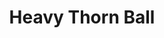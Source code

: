 ---
title: "Heavy Thorn Ball"
meta_title: "Heavy Thorn Ball craft"
description: "Craft de Heavy Thorn Ball"
rank: "a"
draft: false
name: "Heavy Thorn Ball"
recipe_img: "https://wiki.pokexgames.com/images/e/e5/Heavy_Thorn_Ball.png"
level: 90
craft_time: 129600
result: 1
value_npc: 1
ingredients:
  - name: "Metal Stone"
    quantity: 1
    item_img: "https://wiki.pokexgames.com/images/b/b9/MetalStone.png"
    value_npc: 1
  - name: "Ancient Stone"
    quantity: 1
    item_img: "https://wiki.pokexgames.com/images/3/32/Ancient-stone.gif"
    value_npc: 1
  - name: "Strange Rock"
    quantity: 50
    item_img: "https://wiki.pokexgames.com/images/3/3b/Strange_Rock.png"
    value_npc: 1
  - name: "Horn Drill"
    quantity: 50
    item_img: "https://wiki.pokexgames.com/images/d/d2/Horn_Drill.png"
    value_npc: 1
  - name: "Steelix Tail"
    quantity: 5
    item_img: "https://wiki.pokexgames.com/images/5/5c/Steelix_Tail.png"
    value_npc: 1
  - name: "Platinum Bar"
    quantity: 8
    item_img: "https://wiki.pokexgames.com/images/d/d2/Platinum_Bar.png"
    value_npc: 1
  - name: "Platinum Ore"
    quantity: 40
    item_img: "https://wiki.pokexgames.com/images/b/b0/Platinum_Ore.png"
    value_npc: 1
---